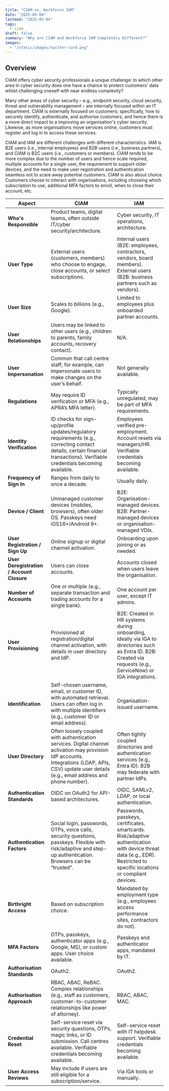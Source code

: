 ```yaml
---
title: "CIAM vs. Workforce IAM"
date: "2025-05-04"
lastmod: "2025-05-04"
tags:
  - ciam
draft: false
summary: "Why are CIAM and Workforce IAM Completely Different?"
images:
  - "/static/images/twitter-card.png"
---
```


## Overview

CIAM offers cyber security professionals a unique challenge: In which other area  in cyber security does one have a chance to protect customers' data whilst challenging oneself with near endless complexity? 

Many other areas of cyber security – e.g., endpoint security, cloud security, threat and vulnerability management – are internally focused within an IT department. CIAM is externally focused on customers; specifically, how to securely identify, authenticate, and authorise customers, and hence there is a more direct impact to a improving an organisation's cyber security. Likewise, as more organisations move services online, customers must register and log in to access these services. 

CIAM and IAM are different challenges with different characteristics. IAM is B2E users (i.e., internal employees) and B2B users (i.e., business partners), and CIAM is B2C users (i.e., customers or members).
CIAM tends to be more complex due to the number of users and hence scale required, multiple accounts for a single user, the requirement to support older devices, and the need to make user registration and authentication seamless not to scare away potential customers. CIAM is also about choice. Customers choose to interact with organisations, including choosing which subscription to use, additional MFA factors to enroll, when to close their account, etc.

| **Aspect**                     | **CIAM**                                                                 | **IAM**                                                                 |
|--------------------------------|--------------------------------------------------------------------------|------------------------------------------------------------------------|
| **Who's Responsible**          | Product teams, digital teams, often outside IT/cyber security/architecture. | Cyber security, IT operations, architecture.                            |
| **User Type**                  | External users (customers, members) who choose to engage, close accounts, or select subscriptions. | Internal users (B2E: employees, contractors, vendors, board members). External users (B2B: business partners such as vendors). |
| **User Size**                  | Scales to billions (e.g., Google).                                       | Limited to employees plus onboarded partner accounts.                   |
| **User Relationships**         | Users may be linked to other users (e.g., children to parents, family accounts, recovery contact). | N/A.                                                                   |
| **User Impersonation**         | Common that call centre staff, for example, can impersonate users to make changes on the user’s behalf. | Not generally available.                                               |
| **Regulations**                | May require ID verification or MFA (e.g., APRA’s MFA letter).            | Typically unregulated, may be part of MFA requirements.                 |
| **Identity Verification**      | ID checks for sign-up/profile updates/regulatory requirements (e.g., correcting contact details, certain financial transactions). Verifiable credentials becoming available. | Employees verified pre-employment. Account resets via managers/HR. Verifiable credentials becoming available. |
| **Frequency of Sign In**       | Ranges from daily to once a decade.                                      | Usually daily.                                                         |
| **Device / Client**            | Unmanaged customer devices (mobiles, browsers), often older OS. Passkeys need iOS16+/Android 9+. | B2E: Organisation-managed devices. B2B: Partner-managed devices or organisation-managed VDIs. |
| **User Registration / Sign Up**| Online signup or digital channel activation.                             | Onboarding upon joining or as needed.                                  |
| **User Deregistration / Account Closure** | Users can close accounts.                                      | Accounts closed when users leave the organisation.                     |
| **Number of Accounts**         | One or multiple (e.g., separate transaction and trading accounts for a single bank). | One account per user, except IT admins.                                |
| **User Provisioning**          | Provisioned at registration/digital channel activation, with details in user directory and IdP. | B2E: Created in HR systems during onboarding, ideally via IGA to directories such as Entra ID. B2B: Created via requests (e.g., ServiceNow) or IGA integrations. |
| **Identification**             | Self-chosen username, email, or customer ID, with automated retrieval. Users can often log in with multiple identifiers (e.g., customer ID or email address). | Organisation-issued username.                                           |
| **User Directory**             | Often loosely coupled with authentication services. Digital channel activation may provision IdP accounts. Integrations (LDAP, APIs, CSV) update user details (e.g., email address and phone number). | Often tightly coupled directories and authentication services (e.g., Entra ID). B2B may federate with partner IdPs. |
| **Authentication Standards**   | OIDC on OAuth2 for API-based architectures.                              | OIDC, SAMLv2, LDAP, or local authentication.                            |
| **Authentication Factors**     | Social login, passwords, OTPs, voice calls, security questions, passkeys. Flexible with risk/adaptive and step-up authentication. Browsers can be “trusted”. | Passwords, passkeys, certificates, smartcards. Risk/adaptive authentication with device threat data (e.g., EDR). Restricted to specific locations or compliant devices. |
| **Birthright Access**          | Based on subscription choice.                                            | Mandated by employment type (e.g., employees access performance sites, contractors do not). |
| **MFA Factors**                | OTPs, passkeys, authenticator apps (e.g., Google, MS), or custom apps. User choice available. | Passkeys and authenticator apps, mandated by IT.                       |
| **Authorisation Standards**    | OAuth2.                                                                 | OAuth2.                                                                |
| **Authorisation Approach**     | RBAC, ABAC, ReBAC. Complex relationships (e.g., staff as customers, customer-to-customer relationships like power of attorney). | RBAC, ABAC, MAC.                                                       |
| **Credential Reset**           | Self-service reset via security questions, OTPs, magic links, or ID submission. Call centres available. Verifiable credentials becoming available. | Self-service reset with IT helpdesk support. Verifiable credentials becoming available. |
| **User Access Reviews**        | May include if users are still eligible for a subscription/service.      | Via IGA tools or manually.                                             |
